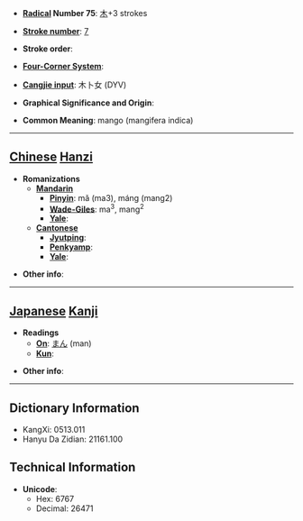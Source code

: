 * '''[[Wiktionary:Chinese radical index| Radical]] Number 75''': [[Wiktionary:Chinese radical index 木|木]]+3 strokes

* '''[[Wiktionary:Chinese total strokes index|Stroke number]]''': [[Wiktionary:Chinese total strokes index 7|7]]

* '''Stroke order''': 

* '''[[Wiktionary:Chinese four corner index|Four-Corner System]]''': 

* '''[[Wiktionary:Chinese Cangjie index|Cangjie input]]''': 木卜女 (DYV)

* '''Graphical Significance and Origin''': 

* '''Common Meaning''': mango (mangifera indica)

----

== [[Chinese]] [[Hanzi]] ==

* '''Romanizations'''
** '''[[Mandarin]]'''
*** '''[[Pinyin]]''': mǎ (ma3), máng (mang2)
*** '''[[Wade-Giles]]''': ma<sup>3</sup>, mang<sup>2</sup>
*** '''[[Yale]]''': 
** '''[[Cantonese]]'''
*** '''[[Jyutping]]''':
*** '''[[Penkyamp]]''': 
*** '''[[Yale]]''': 

* '''Other info''': 

----

== [[Japanese]] [[Kanji]] ==

* '''Readings'''
** '''[[On]]''': [[まん]] (man)
** '''[[Kun]]''': 

* '''Other info''':  

----

== Dictionary Information ==

* KangXi: 0513.011
* Hanyu Da Zidian: 21161.100

== Technical Information ==

* '''Unicode''':
** Hex: 6767
** Decimal: 26471